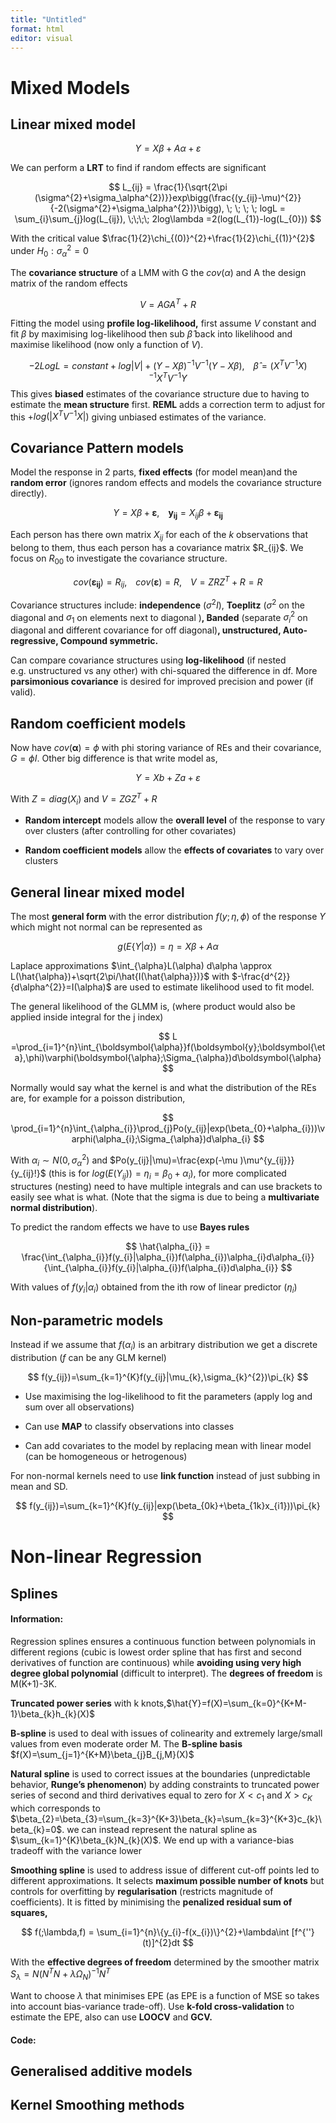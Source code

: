 ```yaml
---
title: "Untitled"
format: html
editor: visual
---
```


# Mixed Models

## Linear mixed model

$$
Y = X\beta + A\alpha + \varepsilon
$$

We can perform a **LRT** to find if random effects are significant

$$
L_{ij} = \frac{1}{\sqrt{2\pi (\sigma^{2}+\sigma_\alpha^{2})}}exp\bigg(\frac{(y_{ij}-\mu)^{2}}{-2(\sigma^{2}+\sigma_\alpha^{2})}\bigg), \; \; \; \; logL = \sum_{i}\sum_{j}log(L_{ij}), \;\;\;\; 2log\lambda =2(log(L_{1})-log(L_{0}))
$$

With the critical value $\frac{1}{2}\chi_{(0)}^{2}+\frac{1}{2}\chi_{(1)}^{2}$ under $H_{0}: \sigma_{\alpha}^{2}=0$

The **covariance structure** of a LMM with G the $cov(\alpha)$ and A the design matrix of the random effects

$$
V = AGA^{T}+R
$$

Fitting the model using **profile log-likelihood,** first assume $V$ constant and fit $\beta$ by maximising log-likelihood then sub $\hat{\beta}$ back into likelihood and maximise likelihood (now only a function of $V$).

$$
 -2LogL = constant + log|V|+(Y-X\beta)^{-1}V^{-1}(Y-X\beta), \; \; \; \; \hat{\beta}=(X^{T}V^{-1}X)^{-1}X^{T}V^{-1}Y
$$
This gives **biased** estimates of the covariance structure due to having to estimate the **mean structure** first. **REML** adds a correction term to adjust for this $+log(|X^{T}V^{-1}X|)$ giving unbiased estimates of the variance.

## Covariance Pattern models

Model the response in 2 parts, **fixed effects** (for model mean)and the **random error** (ignores random effects and models the covariance structure directly).

$$
Y=X\beta + \boldsymbol{\varepsilon}, \;\;\;\; \boldsymbol{y_{ij}} = X_{ij}\beta+\boldsymbol{\varepsilon_{ij}}
$$

Each person has there own matrix $X_{ij}$ for each of the $k$ observations that belong to them, thus each person has a covariance matrix \$R\_{ij}\$. We focus on $R_{00}$ to investigate the covariance structure.

$$
cov(\boldsymbol{\varepsilon_{ij}}) = R_{ij}, \;\;\;\; cov(\boldsymbol{\varepsilon})=R, \;\;\;\; V=ZRZ^{T} + R = R
$$

Covariance structures include: **independence** ($\sigma^{2}I$), **Toeplitz** ($\sigma^{2}$ on the diagonal and $\sigma_{1}$ on elements next to diagonal )**, Banded** (separate $\sigma_{i}^{2}$ on diagonal and different covariance for off diagonal)**, unstructured, Auto-regressive, Compound symmetric.**

Can compare covariance structures using **log-likelihood** (if nested e.g. unstructured vs any other) with chi-squared the difference in df. More **parsimonious covariance** is desired for improved precision and power (if valid).

## Random coefficient models

Now have $cov(\boldsymbol{\alpha})=\phi$ with phi storing variance of REs and their covariance, $G=\phi I$. Other big difference is that write model as,

$$
Y = Xb + Za + \varepsilon
$$

With $Z=diag(X_{i})$ and $V=ZGZ^{T} + R$

-   **Random intercept** models allow the **overall level** of the response to vary over clusters (after controlling for other covariates)

-   **Random coefficient models** allow the **effects of covariates** to vary over clusters

## General linear mixed model

The most **general form** with the error distribution $f(y;\eta,\phi)$ of the response $Y$ which might not normal can be represented as

$$
g(E\{Y|\alpha\})=\eta=X\beta + A\alpha
$$

Laplace approximations $\int_{\alpha}L(\alpha) d\alpha \approx L(\hat{\alpha})+\sqrt{2\pi/\hat{I(\hat{\alpha}})}$ with $-\frac{d^{2}}{d\alpha^{2}}=I(\alpha)$ are used to estimate likelihood used to fit model.

The general likelihood of the GLMM is, (where product would also be applied inside integral for the j index)

$$
L =\prod_{i=1}^{n}\int_{\boldsymbol{\alpha}}f(\boldsymbol{y};\boldsymbol{\eta},\phi)\varphi(\boldsymbol{\alpha};\Sigma_{\alpha})d\boldsymbol{\alpha}
$$

Normally would say what the kernel is and what the distribution of the REs are, for example for a poisson distribution,

$$
\prod_{i=1}^{n}\int_{\alpha_{i}}\prod_{j}Po(y_{ij}|exp(\beta_{0}+\alpha_{i}))\varphi(\alpha_{i};\Sigma_{\alpha})d\alpha_{i}
$$

With $\alpha_{i}\sim N(0,\sigma_{\alpha}^{2})$ and $Po(y_{ij}|\mu)=\frac{exp(-\mu )\mu^{y_{ij}}}{y_{ij}!}$ (this is for $log(E(Y_{ij}))=\eta_{i}=\beta_{0}+\alpha_{i}$), for more complicated structures (nesting) need to have multiple integrals and can use brackets to easily see what is what. (Note that the sigma is due to being a **multivariate normal distribution**).

To predict the random effects we have to use **Bayes rules**

$$
\hat{\alpha_{i}} = \frac{\int_{\alpha_{i}}f(y_{i}|\alpha_{i})f(\alpha_{i})\alpha_{i}d\alpha_{i}}{\int_{\alpha_{i}}f(y_{i}|\alpha_{i})f(\alpha_{i})d\alpha_{i}}
$$

With values of $f(y_{i}|\alpha_{i})$ obtained from the ith row of linear predictor ($\eta_{i}$)

## Non-parametric models

Instead if we assume that $f(\alpha_{i})$ is an arbitrary distribution we get a discrete distribution ($f$ can be any GLM kernel)

$$
f(y_{ij})=\sum_{k=1}^{K}f(y_{ij}|\mu_{k},\sigma_{k}^{2})\pi_{k}
$$

-   Use maximising the log-likelihood to fit the parameters (apply log and sum over all observations)

-   Can use **MAP** to classify observations into classes

-   Can add covariates to the model by replacing mean with linear model (can be homogeneous or hetrogenous)

For non-normal kernels need to use **link function** instead of just subbing in mean and SD.

$$
f(y_{ij})=\sum_{k=1}^{K}f(y_{ij}|exp(\beta_{0k}+\beta_{1k}x_{i1}))\pi_{k}
$$

# Non-linear Regression

## Splines

#### Information:

Regression splines ensures a continuous function between polynomials in different regions (cubic is lowest order spline that has first and second derivatives of function are continuous) while **avoiding using very high degree global polynomial** (difficult to interpret). The **degrees of freedom** is M(K+1)-3K.

**Truncated power series** with k knots,$\hat{Y}=f(X)=\sum_{k=0}^{K+M-1}\beta_{k}h_{k}(X)$

**B-spline** is used to deal with issues of colinearity and extremely large/small values from even moderate order M. The **B-spline basis** $f(X)=\sum_{j=1}^{K+M}\beta_{j}B_{j,M}(X)$

**Natural spline** is used to correct issues at the boundaries (unpredictable behavior, **Runge's phenomenon**) by adding constraints to truncated power series of second and third derivatives equal to zero for $X<c_{1}$ and $X>c_{K}$ which corresponds to $\beta_{2}=\beta_{3}=\sum_{k=3}^{K+3}\beta_{k}=\sum_{k=3}^{K+3}c_{k}\beta_{k}=0$. we can instead represent the natural spline as $\sum_{k=1}^{K}\beta_{k}N_{k}(X)$. We end up with a variance-bias tradeoff with the variance lower

**Smoothing spline** is used to address issue of different cut-off points led to different approximations. It selects **maximum possible number of knots** but controls for overfitting by **regularisation** (restricts magnitude of coefficients). It is fitted by minimising the **penalized residual sum of squares,**

$$
f(;\lambda,f) = \sum_{i=1}^{n}\{y_{i}-f(x_{i})\}^{2}+\lambda\int [f^{''}(t)]^{2}dt
$$

With the **effective degrees of freedom** determined by the smoother matrix $S_{\lambda}=N(N^{T}N+\lambda \Omega_{N})^{-1}N^{T}$

Want to choose $\lambda$ that minimises EPE (as EPE is a function of MSE so takes into account bias-variance trade-off). Use **k-fold cross-validation** to estimate the EPE, also can use **LOOCV** and **GCV.**

#### Code:

## Generalised additive models

## Kernel Smoothing methods
